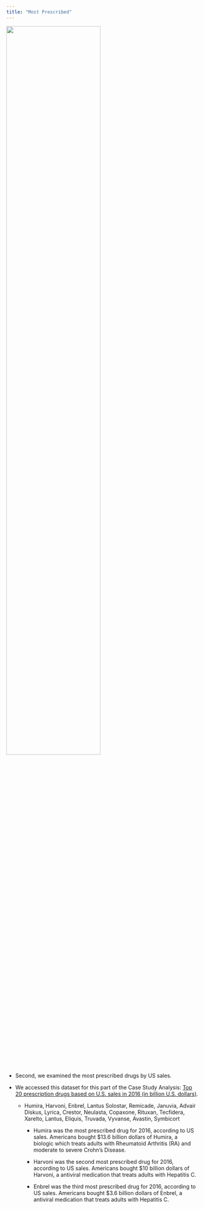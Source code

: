 ```yaml
---
title: "Most Prescribed"
---
```

[<img src="images/doctor.jpg" style="width:70%">](case_study.html)

  + Second, we examined the most prescribed drugs by US sales. 
  
  + We accessed this dataset for this part of the Case Study Analysis: [Top 20 prescription drugs based on U.S. sales in 2016 (in billion U.S. dollars)](https://www.statista.com/statistics/258010/top-branded-drugs-based-on-retail-sales-in-the-us/).
  
    + Humira, Harvoni, Enbrel, Lantus Solostar, Remicade, Januvia, Advair Diskus, Lyrica, Crestor, Neulasta, Copaxone, Rituxan, Tecfidera, Xarelto, Lantus, Eliquis, Truvada, Vyvanse, Avastin, Symbicort
  
      + Humira was the most prescribed drug for 2016, according to US sales. Americans bought $13.6 billion dollars of Humira, a biologic which treats adults with Rheumatoid Arthritis (RA) and moderate to severe Crohn's Disease.
      
      + Harvoni was the second most prescribed drug for 2016, according to US sales. Americans bought $10 billion dollars of Harvoni, a antiviral medication that treats adults with Hepatitis C.
      
      + Enbrel was the third most prescribed drug for 2016, according to US sales. Americans bought $3.6 billion dollars of Enbrel, a antiviral medication that treats adults with Hepatitis C.